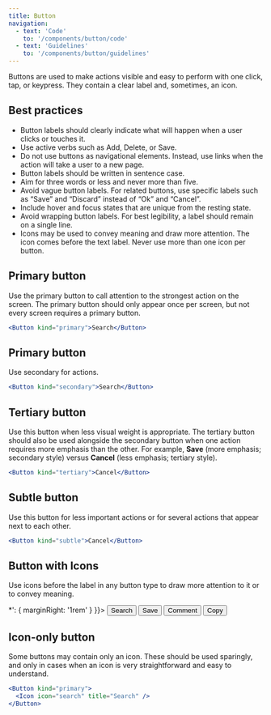 ```yaml
---
title: Button
navigation:
  - text: 'Code'
    to: '/components/button/code'
  - text: 'Guidelines'
    to: '/components/button/guidelines'
---
```



<Text lede>Buttons are used to make actions visible and easy to perform with one click, tap, or keypress. They contain a clear label and, sometimes, an icon.</Text>

## Best practices

- Button labels should clearly indicate what will happen when a user clicks or touches it.
- Use active verbs such as Add, Delete, or Save.
- Do not use buttons as navigational elements. Instead, use links when the action will take a user to a new page.
- Button labels should be written in sentence case.
- Aim for three words or less and never more than five.
- Avoid vague button labels. For related buttons, use specific labels such as “Save” and “Discard” instead of “Ok” and “Cancel”.
- Include hover and focus states that are unique from the resting state.
- Avoid wrapping button labels. For best legibility, a label should remain on a single line.
- Icons may be used to convey meaning and draw more attention. The icon comes before the text label. Never use more than one icon per button.

## Primary button

Use the primary button to call attention to the strongest action on the screen. The primary button should only appear once per screen, but not every screen requires a primary button.

```jsx live
<Button kind="primary">Search</Button>
```

## Primary button

Use secondary for actions.

```jsx live
<Button kind="secondary">Search</Button>
```

## Tertiary button

Use this button when less visual weight is appropriate. The tertiary button should also be used alongside the secondary button when one action requires more emphasis than the other. For example, **Save** (more emphasis; secondary style) versus **Cancel** (less emphasis; tertiary style).

```jsx live
<Button kind="tertiary">Cancel</Button>
```

## Subtle button

Use this button for less important actions or for several actions that appear next to each other.

```jsx live
<Button kind="subtle">Cancel</Button>
```

## Button with Icons

Use icons before the label in any button type to draw more attention to it or to convey meaning.

<div css={{
  display: 'flex',
  '& > *': {
    marginRight: '1rem'
  }
}}>
  <Button kind="primary"><Icon icon="search" style={{ marginRight: '0.25rem' }} />Search</Button>
  <Button kind="secondary"><Icon icon="star_border" style={{ marginRight: '0.25rem' }} />Save</Button>
  <Button kind="tertiary"><Icon icon="chat" style={{ marginRight: '0.25rem' }} />Comment</Button>
  <Button kind="subtle"><Icon icon="filter" style={{ marginRight: '0.25rem' }} />Copy</Button>
</div>

## Icon-only button

Some buttons may contain only an icon. These should be used sparingly, and only in cases when an icon is very straightforward and easy to understand.

```jsx live
<Button kind="primary">
  <Icon icon="search" title="Search" />
</Button>
```